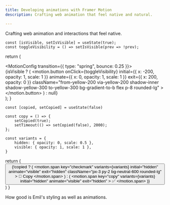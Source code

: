 ```yaml
---
title: Developing animations with Framer Motion
description: Crafting web animation that feel native and natural.

---
```


Crafting web animation and interactions that feel native.




<UIWrapper>
  <Example />
</UIWrapper>

    const [isVisible, setIsVisible] = useState(true);
    const toggleVisibility = () => setIsVisible(prev => !prev);

  return (
    <div>
      <MotionConfig transition={{ type: "spring", bounce: 0.25 }}>
        <div className="h-6 flex items-center">
            <AnimatePresence mode="wait">
              {isVisible ? (
                <motion.button
                  onClick={toggleVisibility}
                  initial={{ x: -200, opacity: 1, scale: 1 }}
                  animate={{ x: 0, opacity: 1, scale: 1 }}
                  exit={{ x: 200, opacity: 0 }}
                  className="from-yellow-200 via-yellow-200 shadow-inner shadow-yellow-300 to-yellow-300 bg-gradient-to-b flex p-8 rounded-lg"
                ></motion.button>
              ) : null}
            </AnimatePresence>
        </div>
      </MotionConfig>
    </div>
  );
}


    const [copied, setCopied] = useState(false)

    const copy = () => {
        setCopied(true);
        setTimeout(() => setCopied(false), 2000);
    };

    const variants = {
        hidden: { opacity: 0, scale: 0.5 },
        visible: { opacity: 1, scale: 1 },
    }

return ( 
<button aria-label="Copy code snippet" onClick={copy}>
  <AnimatePresence mode="wait" initial={false}>
    {!copied ? (
        <motion.span
        key="checkmark"
        variants={variants}
        initial="hidden"
        animate="visible"
        exit="hidden" className="px-3 py-2 bg-neutral-600 rounded-lg"
      >
        🔗 Copy
      </motion.span>
    ) : (
        <motion.span
        key="copy"
        variants={variants}
        initial="hidden"
        animate="visible"
        exit="hidden"
      >
        ✅
      </motion.span>
    )}
  </AnimatePresence>
</button>
)
}

<UIWrapper>
<Copy/>
</UIWrapper>

<UIWrapper>
<SmoothButton/>
</UIWrapper>
<Caption>How good is Emil's styling as well as animations.</Caption>
